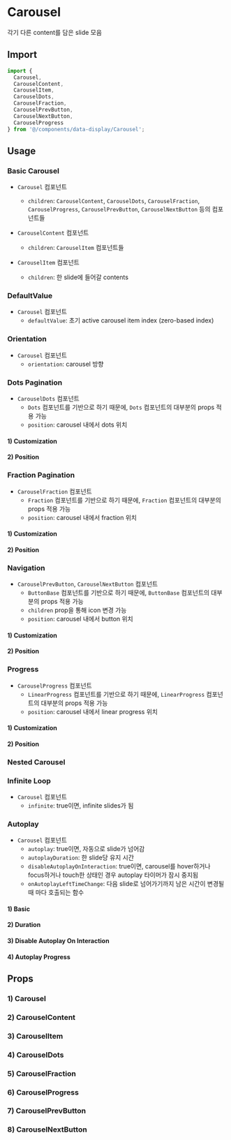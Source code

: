 
<Meta of={CarouselStories} />

# Carousel

각기 다른 content를 담은 slide 모음

## Import

```js
import {
  Carousel,
  CarouselContent,
  CarouselItem,
  CarouselDots,
  CarouselFraction,
  CarouselPrevButton,
  CarouselNextButton,
  CarouselProgress
} from '@/components/data-display/Carousel';
```

## Usage

### Basic Carousel

- `Carousel` 컴포넌트

  - `children`: `CarouselContent`, `CarouselDots`, `CarouselFraction`, `CarouselProgress`, `CarouselPrevButton`, `CarouselNextButton` 등의 컴포넌트들

- `CarouselContent` 컴포넌트

  - `children`: `CarouselItem` 컴포넌트들

- `CarouselItem` 컴포넌트
  - `children`: 한 slide에 들어갈 contents

<Canvas of={CarouselStories.BasicCarousel} />

### DefaultValue

- `Carousel` 컴포넌트
  - `defaultValue`: 초기 active carousel item index (zero-based index)

<Canvas of={CarouselStories.DefaultValue} />

### Orientation

- `Carousel` 컴포넌트
  - `orientation`: carousel 방향

<Canvas of={CarouselStories.Orientation} />

### Dots Pagination

- `CarouselDots` 컴포넌트
  - `Dots` 컴포넌트를 기반으로 하기 때문에, `Dots` 컴포넌트의 대부분의 props 적용 가능
  - `position`: carousel 내에서 dots 위치

#### 1) Customization

<Canvas of={CarouselStories.CustomDotsPagination} />

#### 2) Position

<Canvas of={CarouselStories.DotsPaginationPosition} />

### Fraction Pagination

- `CarouselFraction` 컴포넌트
  - `Fraction` 컴포넌트를 기반으로 하기 때문에, `Fraction` 컴포넌트의 대부분의 props 적용 가능
  - `position`: carousel 내에서 fraction 위치

#### 1) Customization

<Canvas of={CarouselStories.CustomFractionPagination} />

#### 2) Position

<Canvas of={CarouselStories.FractionPaginationPosition} />

### Navigation

- `CarouselPrevButton`, `CarouselNextButton` 컴포넌트
  - `ButtonBase` 컴포넌트를 기반으로 하기 때문에, `ButtonBase` 컴포넌트의 대부분의 props 적용 가능
  - `children` prop을 통해 icon 변경 가능
  - `position`: carousel 내에서 button 위치

#### 1) Customization

<Canvas of={CarouselStories.CustomNavigation} />

#### 2) Position

<Canvas of={CarouselStories.NavigationPosition} />

### Progress

- `CarouselProgress` 컴포넌트
  - `LinearProgress` 컴포넌트를 기반으로 하기 때문에, `LinearProgress` 컴포넌트의 대부분의 props 적용 가능
  - `position`: carousel 내에서 linear progress 위치

#### 1) Customization

<Canvas of={CarouselStories.CustomProgress} />

#### 2) Position

<Canvas of={CarouselStories.ProgressPosition} />

### Nested Carousel

<Canvas of={CarouselStories.NestedCarousel} />

### Infinite Loop

- `Carousel` 컴포넌트
  - `infinite`: true이면, infinite slides가 됨

<Canvas of={CarouselStories.InfiniteLoop} />

### Autoplay

- `Carousel` 컴포넌트
  - `autoplay`: true이면, 자동으로 slide가 넘어감
  - `autoplayDuration`: 한 slide당 유지 시간
  - `disableAutoplayOnInteraction`: true이면, carousel를 hover하거나 focus하거나 touch한 상태인 경우 autoplay 타이머가 잠시 중지됨
  - `onAutoplayLeftTimeChange`: 다음 slide로 넘어가기까지 남은 시간이 변경될 때 마다 호출되는 함수

#### 1) Basic

<Canvas of={CarouselStories.Autoplay} />

#### 2) Duration

<Canvas of={CarouselStories.AutoplayDuration} />

#### 3) Disable Autoplay On Interaction

<Canvas of={CarouselStories.DisableAutoplayOnInteraction} />

#### 4) Autoplay Progress

<Canvas of={CarouselStories.AutoplayLeftTime} />

## Props

### 1) Carousel

<ArgTypes of={CarouselStories} sort="alpha" />

### 2) CarouselContent

<ArgTypes of={CarouselContentStories} sort="alpha" />

### 3) CarouselItem

<ArgTypes of={CarouselItemStories} sort="alpha" />

### 4) CarouselDots

<ArgTypes of={CarouselDotsStories} sort="alpha" />

### 5) CarouselFraction

<ArgTypes of={CarouselFractionStories} sort="alpha" />

### 6) CarouselProgress

<ArgTypes of={CarouselProgressStories} sort="alpha" />

### 7) CarouselPrevButton

<ArgTypes of={CarouselPrevButtonStories} sort="alpha" />

### 8) CarouselNextButton

<ArgTypes of={CarouselNextButtonStories} sort="alpha" />
